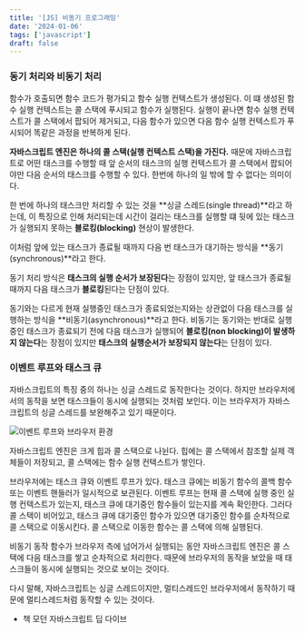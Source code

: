 ```yaml
---
title: '[JS] 비동기 프로그래밍'
date: '2024-01-06'
tags: ['javascript']
draft: false
---
```


### 동기 처리와 비동기 처리

함수가 호출되면 함수 코드가 평가되고 함수 실행 컨텍스트가 생성된다. 이 떄 생성된 함수 실행 컨텍스트는 콜 스택에 푸시되고 함수가 실행된다. 실행이 끝나면 함수 실행 컨텍스트가 콜 스택에서 팝되어 제거되고, 다음 함수가 있으면 다음 함수 실행 컨텍스트가 푸시되어 똑같은 과정을 반복하게 된다.

**자바스크립트 엔진은 하나의 콜 스택(실행 컨텍스트 스택)을 가진다.** 때문에 자바스크립트로 어떤 태스크를 수행할 때 앞 순서의 태스크의 실행 컨텍스트가 콜 스택에서 팝되어야만 다음 순서의 태스크를 수행할 수 있다. 한번에 하나의 일 밖에 할 수 없다는 의미이다.

한 번에 하나의 태스크만 처리할 수 있는 것을 **싱글 스레드(single thread)**라고 하는데, 이 특징으로 인해 처리되는데 시간이 걸리는 태스크를 실행할 떄 뒷에 있는 태스크가 실행되지 못하는 **블로킹(blocking)** 현상이 발생한다.

이처럼 앞에 있는 태스크가 종료될 때까지 다음 번 태스크가 대기하는 방식을 **동기(synchronous)**라고 한다.

동기 처리 방식은 **태스크의 실행 순서가 보장된다**는 장점이 있지만, 앞 태스크가 종료될 때까지 다음 태스크가 **블로킹**된다는 단점이 있다.

동기와는 다르게 현재 실행중인 태스크가 종료되었는지와는 상관없이 다음 태스크를 실행하는 방식을 **비동기(asynchronous)**라고 한다.
비동기는 동기와는 반대로 실행중인 태스크가 종료되기 전에 다음 태스크가 실행되어 **블로킹(non blocking)이 발생하지 않는다**는 장점이 있지만 **태스크의 실행순서가 보장되지 않는다**는 단점이 있다.

### 이벤트 루프와 태스크 큐

자바스크립트의 특징 중의 하나는 싱글 스레드로 동작한다는 것이다. 하지만 브라우저에서의 동작을 보면 태스크들이 동시에 실행되는 것처럼 보인다. 이는 브라우저가 자바스크립트의 싱글 스레드를 보완해주고 있기 때문이다.

![이벤트 루프와 브라우저 환경](https://poiemaweb.com/img/event-loop.png)

자바스크립트 엔진은 크게 힙과 콜 스택으로 나뉜다. 힙에는 콜 스택에서 참조할 실제 객체들이 저장되고, 콜 스택에는 함수 실행 컨텍스트가 쌓인다.

브라우저에는 태스크 큐와 이벤트 루프가 있다. 태스크 큐에는 비동기 함수의 콜백 함수 또는 이벤트 핸들러가 일시적으로 보관된다. 이벤트 루프는 현재 콜 스택에 실행 중인 실행 컨텍스트가 있는지, 태스크 큐에 대기중인 함수들이 있는지를 계속 확인한다.
그러다 콜 스택이 비어있고, 태스크 큐에 대기중인 함수가 있으면 대기중인 함수를 순차적으로 콜 스택으로 이동시킨다. 콜 스택으로 이동한 함수는 콜 스택에 의해 실행된다.

비동기 동작 함수가 브라우저 측에 넘어가서 실행되는 동안 자바스크립트 엔진은 콜 스택에 다음 태스크를 쌓고 순차적으로 처리한다. 때문에 브라우저의 동작을 보았을 때 태스크들이 동시에 실행되는 것으로 보이는 것이다.

다시 말해, 자바스크립트는 싱글 스레드이지만, 멀티스레드인 브라우저에서 동작하기 때문에 멀티스레드처럼 동작할 수 있는 것이다.

- 책 모던 자바스크립트 딥 다이브